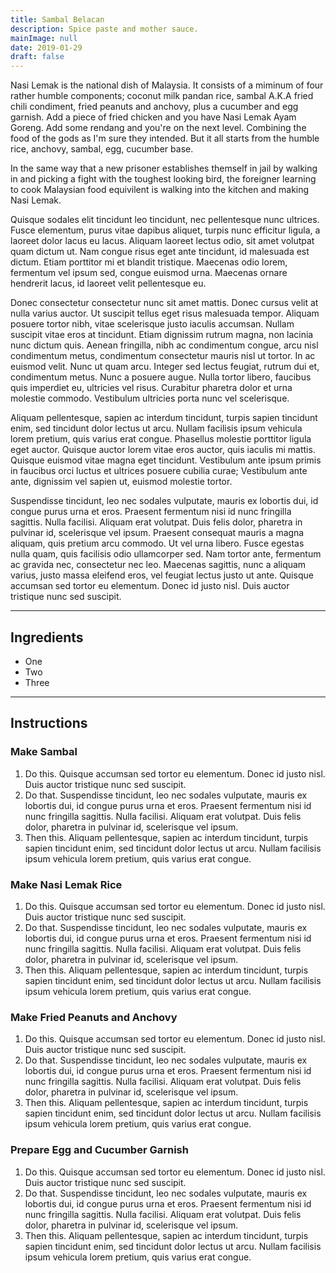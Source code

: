 ```yaml
---
title: Sambal Belacan
description: Spice paste and mother sauce.
mainImage: null
date: 2019-01-29
draft: false
---
```


Nasi Lemak is the national dish of Malaysia. It consists of a miminum of four rather humble components; coconut milk pandan rice, sambal A.K.A fried chili condiment, fried peanuts and anchovy, plus a cucumber and egg garnish. Add a piece of fried chicken and you have Nasi Lemak Ayam Goreng. Add some rendang and you're on the next level. Combining the food of the gods as I'm sure they intended. But it all starts from the humble rice, anchovy, sambal, egg, cucumber base.

In the same way that a new prisoner establishes themself in jail by walking in and picking a fight with the toughest looking bird, the foreigner learning to cook Malaysian food equivilent is walking into the kitchen and making Nasi Lemak.

Quisque sodales elit tincidunt leo tincidunt, nec pellentesque nunc ultrices. Fusce elementum, purus vitae dapibus aliquet, turpis nunc efficitur ligula, a laoreet dolor lacus eu lacus. Aliquam laoreet lectus odio, sit amet volutpat quam dictum ut. Nam congue risus eget ante tincidunt, id malesuada est dictum. Etiam porttitor mi et blandit tristique. Maecenas odio lorem, fermentum vel ipsum sed, congue euismod urna. Maecenas ornare hendrerit lacus, id laoreet velit pellentesque eu.

Donec consectetur consectetur nunc sit amet mattis. Donec cursus velit at nulla varius auctor. Ut suscipit tellus eget risus malesuada tempor. Aliquam posuere tortor nibh, vitae scelerisque justo iaculis accumsan. Nullam suscipit vitae eros at tincidunt. Etiam dignissim rutrum magna, non lacinia nunc dictum quis. Aenean fringilla, nibh ac condimentum congue, arcu nisl condimentum metus, condimentum consectetur mauris nisl ut tortor. In ac euismod velit. Nunc ut quam arcu. Integer sed lectus feugiat, rutrum dui et, condimentum metus. Nunc a posuere augue. Nulla tortor libero, faucibus quis imperdiet eu, ultricies vel risus. Curabitur pharetra dolor et urna molestie commodo. Vestibulum ultricies porta nunc vel scelerisque.

Aliquam pellentesque, sapien ac interdum tincidunt, turpis sapien tincidunt enim, sed tincidunt dolor lectus ut arcu. Nullam facilisis ipsum vehicula lorem pretium, quis varius erat congue. Phasellus molestie porttitor ligula eget auctor. Quisque auctor lorem vitae eros auctor, quis iaculis mi mattis. Quisque euismod vitae magna eget tincidunt. Vestibulum ante ipsum primis in faucibus orci luctus et ultrices posuere cubilia curae; Vestibulum ante ante, dignissim vel sapien ut, euismod molestie tortor.

Suspendisse tincidunt, leo nec sodales vulputate, mauris ex lobortis dui, id congue purus urna et eros. Praesent fermentum nisi id nunc fringilla sagittis. Nulla facilisi. Aliquam erat volutpat. Duis felis dolor, pharetra in pulvinar id, scelerisque vel ipsum. Praesent consequat mauris a magna aliquam, quis pretium arcu commodo. Ut vel urna libero. Fusce egestas nulla quam, quis facilisis odio ullamcorper sed. Nam tortor ante, fermentum ac gravida nec, consectetur nec leo. Maecenas sagittis, nunc a aliquam varius, justo massa eleifend eros, vel feugiat lectus justo ut ante. Quisque accumsan sed tortor eu elementum. Donec id justo nisl. Duis auctor tristique nunc sed suscipit.

<hr className="hr" />

## Ingredients

- One
- Two
- Three

<hr className="hr" />

## Instructions

### Make Sambal

1. Do this. Quisque accumsan sed tortor eu elementum. Donec id justo nisl. Duis auctor tristique nunc sed suscipit.
2. Do that. Suspendisse tincidunt, leo nec sodales vulputate, mauris ex lobortis dui, id congue purus urna et eros. Praesent fermentum nisi id nunc fringilla sagittis. Nulla facilisi. Aliquam erat volutpat. Duis felis dolor, pharetra in pulvinar id, scelerisque vel ipsum.
3. Then this. Aliquam pellentesque, sapien ac interdum tincidunt, turpis sapien tincidunt enim, sed tincidunt dolor lectus ut arcu. Nullam facilisis ipsum vehicula lorem pretium, quis varius erat congue.

### Make Nasi Lemak Rice

1. Do this. Quisque accumsan sed tortor eu elementum. Donec id justo nisl. Duis auctor tristique nunc sed suscipit.
2. Do that. Suspendisse tincidunt, leo nec sodales vulputate, mauris ex lobortis dui, id congue purus urna et eros. Praesent fermentum nisi id nunc fringilla sagittis. Nulla facilisi. Aliquam erat volutpat. Duis felis dolor, pharetra in pulvinar id, scelerisque vel ipsum.
3. Then this. Aliquam pellentesque, sapien ac interdum tincidunt, turpis sapien tincidunt enim, sed tincidunt dolor lectus ut arcu. Nullam facilisis ipsum vehicula lorem pretium, quis varius erat congue.

### Make Fried Peanuts and Anchovy

1. Do this. Quisque accumsan sed tortor eu elementum. Donec id justo nisl. Duis auctor tristique nunc sed suscipit.
2. Do that. Suspendisse tincidunt, leo nec sodales vulputate, mauris ex lobortis dui, id congue purus urna et eros. Praesent fermentum nisi id nunc fringilla sagittis. Nulla facilisi. Aliquam erat volutpat. Duis felis dolor, pharetra in pulvinar id, scelerisque vel ipsum.
3. Then this. Aliquam pellentesque, sapien ac interdum tincidunt, turpis sapien tincidunt enim, sed tincidunt dolor lectus ut arcu. Nullam facilisis ipsum vehicula lorem pretium, quis varius erat congue.

### Prepare Egg and Cucumber Garnish

1. Do this. Quisque accumsan sed tortor eu elementum. Donec id justo nisl. Duis auctor tristique nunc sed suscipit.
2. Do that. Suspendisse tincidunt, leo nec sodales vulputate, mauris ex lobortis dui, id congue purus urna et eros. Praesent fermentum nisi id nunc fringilla sagittis. Nulla facilisi. Aliquam erat volutpat. Duis felis dolor, pharetra in pulvinar id, scelerisque vel ipsum.
3. Then this. Aliquam pellentesque, sapien ac interdum tincidunt, turpis sapien tincidunt enim, sed tincidunt dolor lectus ut arcu. Nullam facilisis ipsum vehicula lorem pretium, quis varius erat congue.
